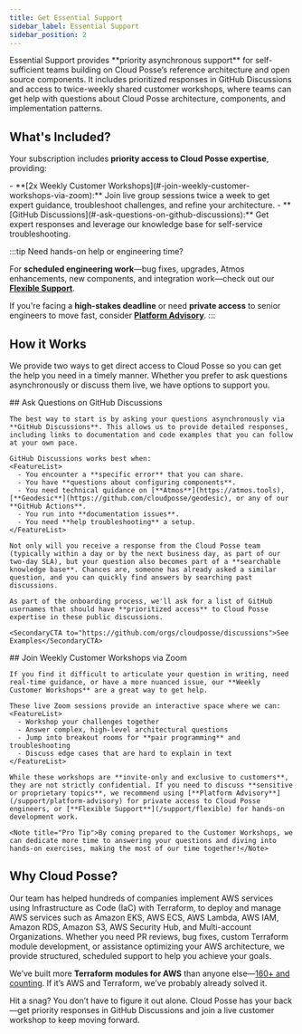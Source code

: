 ```yaml
---
title: Get Essential Support
sidebar_label: Essential Support
sidebar_position: 2
---
```


<Intro>
Essential Support provides **priority asynchronous support** for self-sufficient teams building on Cloud Posse’s reference architecture and open source components. It includes prioritized responses in GitHub Discussions and access to twice-weekly shared customer workshops, where teams can get help with questions about Cloud Posse architecture, components, and implementation patterns.
</Intro>

## What's Included?

Your subscription includes **priority access to Cloud Posse expertise**, providing:

<FeatureList>
  - **[2x Weekly Customer Workshops](#-join-weekly-customer-workshops-via-zoom):**
    Join live group sessions twice a week to get expert guidance, troubleshoot challenges, and refine your architecture.
  - **[GitHub Discussions](#-ask-questions-on-github-discussions):**
    Get expert responses and leverage our knowledge base for self-service troubleshooting.
</FeatureList>

:::tip Need hands-on help or engineering time?

For **scheduled engineering work**—bug fixes, upgrades, Atmos enhancements, new components, and integration work—check out our [**Flexible Support**](/support/flexible).

If you're facing a **high-stakes deadline** or need **private access** to senior engineers to move fast, consider [**Platform Advisory**](/support/platform-advisory).
:::

## How it Works
We provide two ways to get direct access to Cloud Posse so you can get the help you need in a timely manner. Whether you prefer to ask questions asynchronously or discuss them live, we have options to support you.

<Steps>
  <Step>
    ##  <StepNumber/> Ask Questions on GitHub Discussions

    The best way to start is by asking your questions asynchronously via **GitHub Discussions**. This allows us to provide detailed responses, including links to documentation and code examples that you can follow at your own pace.

    GitHub Discussions works best when:
    <FeatureList>
      - You encounter a **specific error** that you can share.
      - You have **questions about configuring components**.
      - You need technical quidance on [**Atmos**](https://atmos.tools), [**Geodesic**](https://github.com/cloudposse/geodesic), or any of our **GitHub Actions**.
      - You run into **documentation issues**.
      - You need **help troubleshooting** a setup.
    </FeatureList>

    Not only will you receive a response from the Cloud Posse team (typically within a day or by the next business day, as part of our two-day SLA), but your question also becomes part of a **searchable knowledge base**. Chances are, someone has already asked a similar question, and you can quickly find answers by searching past discussions.

    As part of the onboarding process, we'll ask for a list of GitHub usernames that should have **prioritized access** to Cloud Posse expertise in these public discussions.

    <SecondaryCTA to="https://github.com/orgs/cloudposse/discussions">See Examples</SecondaryCTA>

  </Step>

  <Step>
    ## <StepNumber/> Join Weekly Customer Workshops via Zoom

    If you find it difficult to articulate your question in writing, need real-time guidance, or have a more nuanced issue, our **Weekly Customer Workshops** are a great way to get help.

    These live Zoom sessions provide an interactive space where we can:
    <FeatureList>
      - Workshop your challenges together
      - Answer complex, high-level architectural questions
      - Jump into breakout rooms for **pair programming** and troubleshooting
      - Discuss edge cases that are hard to explain in text
    </FeatureList>

    While these workshops are **invite-only and exclusive to customers**, they are not strictly confidential. If you need to discuss **sensitive or proprietary topics**, we recommend using [**Platform Advisory**](/support/platform-advisory) for private access to Cloud Posse engineers, or [**Flexible Support**](/support/flexible) for hands-on development work.

    <Note title="Pro Tip">By coming prepared to the Customer Workshops, we can dedicate more time to answering your questions and diving into hands-on exercises, making the most of our time together!</Note>

  </Step>
</Steps>

## Why Cloud Posse?

Our team has helped hundreds of companies implement AWS services using Infrastructure as Code (IaC) with Terraform, to deploy and manage AWS services such as Amazon EKS, AWS ECS, AWS Lambda, AWS IAM, Amazon RDS, Amazon S3, AWS Security Hub, and Multi-account Organizations. Whether you need PR reviews, bug fixes, custom Terraform module development, or assistance optimizing your AWS architecture, we provide structured, scheduled support to help you achieve your goals.

We’ve built more **Terraform modules for AWS** than anyone else—[160+ and counting](https://github.com/cloudposse/). If it’s AWS and Terraform, we’ve probably already solved it.

<ActionCard title="Need Help? Get It Now.">
  Hit a snag? You don’t have to figure it out alone. Cloud Posse has your back—get priority responses in GitHub Discussions and join a live customer workshop to keep moving forward.

  <PrimaryCTA label="Get Support" to="https://cloudposse.com/pricing/support"/>

</ActionCard>
